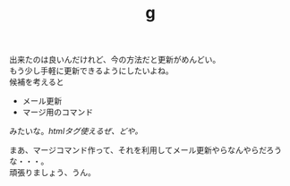 ﻿---
title: g
pubtime: 2012-12-06T16:28+0900
amp: hybrid
tags: [テスト記事]
description: null
---

出来たのは良いんだけれど、今の方法だと更新がめんどい。<br />
もう少し手軽に更新できるようにしたいよね。<br />
候補を考えると

- メール更新
- マージ用のコマンド

みたいな。*htmlタグ使えるぜ、どや。*

まあ、マージコマンド作って、それを利用してメール更新やらなんやらだろうな・・・。<br />
頑張りましょう、うん。
